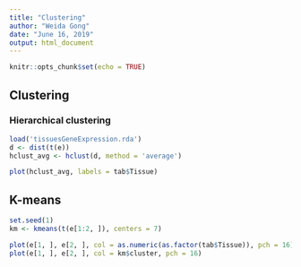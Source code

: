 ---
title: "Clustering"
author: "Weida Gong"
date: "June 16, 2019"
output: html_document
---

```{r setup, include=FALSE}
knitr::opts_chunk$set(echo = TRUE)
```

## Clustering

### Hierarchical clustering



```{r cars}
load('tissuesGeneExpression.rda')
d <- dist(t(e))
hclust_avg <- hclust(d, method = 'average')
```


```{r pressure, echo=FALSE}
plot(hclust_avg, labels = tab$Tissue)
```

## K-means
```{r}
set.seed(1)
km <- kmeans(t(e[1:2, ]), centers = 7)
```

```{r, echo = FALSE, fig.width=3}

plot(e[1, ], e[2, ], col = as.numeric(as.factor(tab$Tissue)), pch = 16)
plot(e[1, ], e[2, ], col = km$cluster, pch = 16)

```
